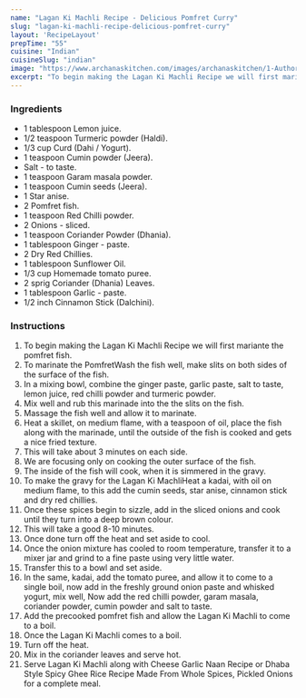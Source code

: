 ---
name: "Lagan Ki Machli Recipe - Delicious Pomfret Curry"
slug: "lagan-ki-machli-recipe-delicious-pomfret-curry"
layout: 'RecipeLayout'
prepTime: "55"
cuisine: "Indian"
cuisineSlug: "indian"
image: "https://www.archanaskitchen.com/images/archanaskitchen/1-Author/Pooja_Thakur/Lagan_Ki_Machli_Recipe_With_Pan_Fried_Pomfret-1_1600.jpg"
excerpt: "To begin making the Lagan Ki Machli Recipe we will first mariante the pomfret fish"
---

### Ingredients

- 1 tablespoon Lemon juice.
- 1/2 teaspoon Turmeric powder (Haldi).
- 1/3 cup Curd (Dahi / Yogurt).
- 1 teaspoon Cumin powder (Jeera).
- Salt - to taste.
- 1 teaspoon Garam masala powder.
- 1 teaspoon Cumin seeds (Jeera).
- 1 Star anise.
- 2 Pomfret fish.
- 1 teaspoon Red Chilli powder.
- 2 Onions - sliced.
- 1 teaspoon Coriander Powder (Dhania).
- 1 tablespoon Ginger - paste.
- 2 Dry Red Chillies.
- 1 tablespoon Sunflower Oil.
- 1/3 cup Homemade tomato puree.
- 2 sprig Coriander (Dhania) Leaves.
- 1 tablespoon Garlic - paste.
- 1/2 inch Cinnamon Stick (Dalchini).

### Instructions

1. To begin making the Lagan Ki Machli Recipe we will first mariante the pomfret fish.
1. To marinate the PomfretWash the fish well, make slits on both sides of the surface of the fish.
1. In a mixing bowl, combine the  ginger paste, garlic paste, salt to taste, lemon juice, red chilli powder and turmeric powder.
1. Mix well and rub this marinade into the the slits on the fish.
1. Massage the fish well and allow it to marinate.
1. Heat a skillet, on medium flame, with a teaspoon of oil, place the fish along with the marinade, until the outside of the fish is cooked and gets a nice fried texture.
1. This will take about 3 minutes on each side.
1. We are focusing only on cooking the outer surface of the fish.
1. The inside of the fish will cook, when it is simmered in the gravy.
1. To make the gravy for the Lagan Ki MachliHeat a kadai, with oil on medium flame, to this add the cumin seeds, star anise, cinnamon stick and dry red chillies.
1. Once these spices begin to sizzle, add in the sliced onions and cook until they turn into a deep brown colour.
1. This will take a good 8-10 minutes.
1. Once done turn off the heat and set aside to cool.
1. Once the onion mixture has cooled to room temperature, transfer it to a mixer jar and grind to a fine paste using very little water.
1. Transfer this to a bowl and set aside.
1. In the same, kadai, add the tomato puree, and allow it to come to a single boil, now add in the freshly ground onion paste and whisked yogurt, mix well, Now add the red chilli powder, garam masala, coriander powder, cumin powder and salt to taste.
1. Add  the precooked pomfret fish and allow the Lagan Ki Machli to come to a boil.
1. Once the Lagan Ki Machli comes to a boil.
1. Turn off the heat.
1. Mix in the coriander leaves and serve hot.
1. Serve Lagan Ki Machli along with Cheese Garlic Naan Recipe or Dhaba Style Spicy Ghee Rice Recipe Made From Whole Spices, Pickled Onions for a complete meal.
